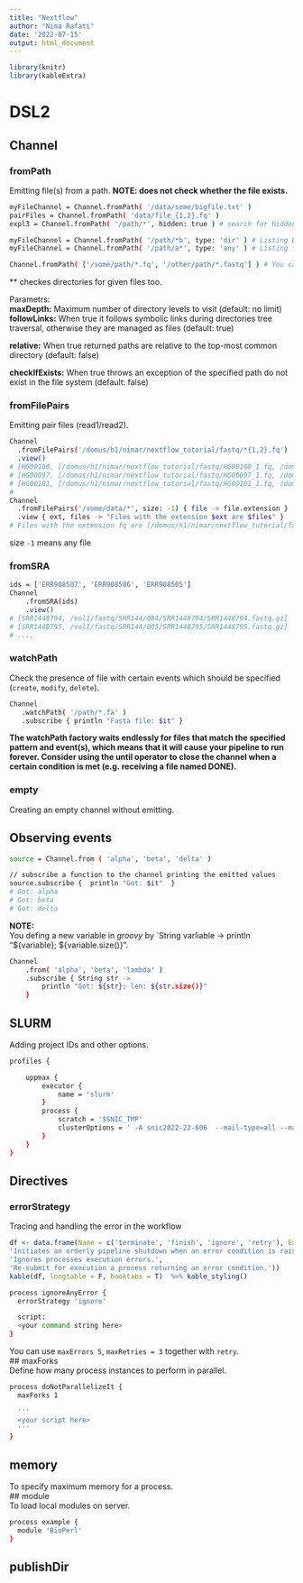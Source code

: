 ```yaml
---
title: "Nextflow"
author: "Nima Rafati"
date: '2022-07-15'
output: html_document
---
```


```r
library(knitr)
library(kableExtra)

```


# DSL2  

## Channel   
### fromPath  
Emitting file(s) from a path. 
**NOTE: does not check whether the file exists.**  
```bash
myFileChannel = Channel.fromPath( '/data/some/bigfile.txt' )
pairFiles = Channel.fromPath( 'data/file_{1,2}.fq' )
expl3 = Channel.fromPath( '/path/*', hidden: true ) # search for hidden files.   

myFileChannel = Channel.fromPath( '/path/*b', type: 'dir' ) # Listing DIRECTORIES ending with b
myFileChannel = Channel.fromPath( '/path/a*', type: 'any' ) # Listing files and directories starting with a  

Channel.fromPath( ['/some/path/*.fq', '/other/path/*.fastq'] ) # You can pass multiple formats to channel  
```

\*\* checkes directories for given files too.   

Parametrs:  
**maxDepth:** Maximum number of directory levels to visit (default: no limit)  
**followLinks:** When true it follows symbolic links during directories tree traversal, otherwise they are managed as files (default: true)  

**relative:** When true returned paths are relative to the top-most common directory (default: false)  

**checkIfExists:** When true throws an exception of the specified path do not exist in the file system (default: false)  

### fromFilePairs  
Emitting pair files (read1/read2).  
```bash
Channel
  .fromFilePairs('/domus/h1/nimar/nextflow_tutorial/fastq/*{1,2}.fq')
  .view()
# [HG00100, [/domus/h1/nimar/nextflow_tutorial/fastq/HG00100_1.fq, /domus/h1/nimar/nextflow_tutorial/fastq/HG00100_2.fq]]
# [HG00097, [/domus/h1/nimar/nextflow_tutorial/fastq/HG00097_1.fq, /domus/h1/nimar/nextflow_tutorial/fastq/HG00097_2.fq]]
# [HG00101, [/domus/h1/nimar/nextflow_tutorial/fastq/HG00101_1.fq, /domus/h1/nimar/nextflow_tutorial/fastq/HG00101_2.fq]]
# 
Channel
  .fromFilePairs('/some/data/*', size: -1) { file -> file.extension }
  .view { ext, files -> "Files with the extension $ext are $files" }
# Files with the extension fq are [/domus/h1/nimar/nextflow_tutorial/fastq/HG00097_1.fq, /domus/h1/nimar/nextflow_tutorial/fastq/HG00097_2.fq, /domus/h1/nimar/nextflow_tutorial/fastq/HG00100_1.fq, /domus/h1/nimar/nextflow_tutorial/fastq/HG00100_2.fq, /domus/h1/nimar/nextflow_tutorial/fastq/HG00101_1.fq, /domus/h1/nimar/nextflow_tutorial/fastq/HG00101_2.fq]
```
 size `-1` means any file  

### fromSRA  
```bash
ids = ['ERR908507', 'ERR908506', 'ERR908505']
Channel
    .fromSRA(ids)
    .view()
# [SRR1448794, /vol1/fastq/SRR144/004/SRR1448794/SRR1448794.fastq.gz]
# [SRR1448795, /vol1/fastq/SRR144/005/SRR1448795/SRR1448795.fastq.gz] 
# ....
```


### watchPath  
Check the presence of file with certain events which should be specified (`create`, `modify`, `delete`).  
```bash
Channel
   .watchPath( '/path/*.fa' )
   .subscribe { println "Fasta file: $it" }
```

**The watchPath factory waits endlessly for files that match the specified pattern and event(s), which means that it will cause your pipeline to run forever. Consider using the until operator to close the channel when a certain condition is met (e.g. receiving a file named DONE).**  

### empty  
Creating an empty channel without emitting.  

## Observing events  
```bash
source = Channel.from ( 'alpha', 'beta', 'delta' )

// subscribe a function to the channel printing the emitted values
source.subscribe {  println "Got: $it"  }
# Got: alpha
# Got: beta
# Got: delta
```


**NOTE:**  
You defing a new variable in *groovy* by `String varliable -> println "${variable}; ${variable.size()}".  
```bash
Channel
    .from( 'alpha', 'beta', 'lambda' )
    .subscribe { String str ->
        println "Got: ${str}; len: ${str.size()}"
    }
```



## SLURM  
Adding project IDs and other options.  
```bash
profiles {

    uppmax {
        executor {
            name = 'slurm'
        }
        process {
            scratch = '$SNIC_TMP'
            clusterOptions = ' -A snic2022-22-606  --mail-type=all --mail-user=nimarafati@gmail.com '
        }
    }
}
```



## Directives  
### errorStrategy  
Tracing and handling the error in the workflow  
```r
df <- data.frame(Name = c('terminate', 'finish', 'ignore', 'retry'), Executor = c('Terminates the execution as soon as an error condition is reported. Pending jobs are killed (default)',
'Initiates an orderly pipeline shutdown when an error condition is raised, waiting the completion of any submitted job.',
'Ignores processes execution errors.',
'Re-submit for execution a process returning an error condition.'))
kable(df, longtable = F, booktabs = T)  %>% kable_styling()
```

```bash
process ignoreAnyError {
  errorStrategy 'ignore'

  script:
  <your command string here>
}
```

You can use `maxErrors 5`, `maxRetries = 3`  together with `retry`.  
## maxForks  
Define how many process instances to perform in parallel.  
```bash
process doNotParallelizeIt {
  maxForks 1

  '''
  <your script here>
  '''
}
```

## memory  
To specify maximum memory for a process.  
## module  
To load local modules on server.  
```bash
process example {
  module 'BioPerl'
}
```

## publishDir  







